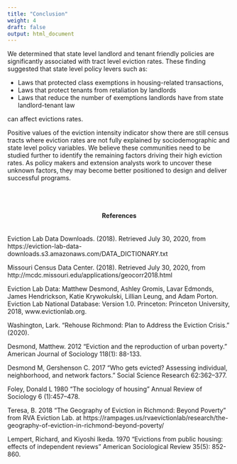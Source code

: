 ```yaml
---
title: "Conclusion"
weight: 4
draft: false
output: html_document
---
```


We determined that state level landlord and tenant friendly policies are significantly associated with tract level eviction rates. These finding suggested that state level policy levers such as:

* Laws that protected class exemptions in housing-related transactions,
* Laws that protect tenants from retaliation by landlords
* Laws that reduce the number of exemptions landlords have from state landlord-tenant law

can affect evictions rates.

Positive values of the eviction intensity indicator show there are still census tracts where eviction rates are not fully explained by sociodemographic and state level policy variables. We believe these communities need to be studied further to identify the remaining factors driving their high eviction rates. As policy makers and extension analysts work to uncover these unknown factors, they may become better positioned to design and deliver successful programs.

<br>
<br>

<center>
#### References
</center>

<br>
Eviction Lab Data Downloads. (2018). Retrieved July 30, 2020, from https://eviction-lab-data-downloads.s3.amazonaws.com/DATA_DICTIONARY.txt

Missouri Census Data Center. (2018). Retrieved July 30, 2020, from http://mcdc.missouri.edu/applications/geocorr2018.html

Eviction Lab Data: Matthew Desmond, Ashley Gromis, Lavar Edmonds, James Hendrickson, Katie Krywokulski, Lillian Leung, and Adam Porton. Eviction Lab National Database: Version 1.0. Princeton: Princeton University, 2018, www.evictionlab.org.

Washington, Lark. “Rehouse Richmond: Plan to Address the Eviction Crisis.” (2020).

Desmond, Matthew. 2012 “Eviction and the reproduction of urban poverty.” American Journal of Sociology 118(1): 88-133.

Desmond M, Gershenson C. 2017 “Who gets evicted? Assessing individual, neighborhood, and network factors.” Social Science Research 62:362–377.

Foley, Donald L 1980 “The sociology of housing” Annual Review of Sociology 6 (1):457--478.

Teresa, B. 2018 “The Geography of Eviction in Richmond: Beyond Poverty” from RVA Eviction Lab. at https://rampages.us/rvaevictionlab/research/the-geography-of-eviction-in-richmond-beyond-poverty/

Lempert, Richard, and Kiyoshi Ikeda. 1970 “Evictions from public housing: effects of independent reviews” American Sociological Review 35(5): 852-860.

